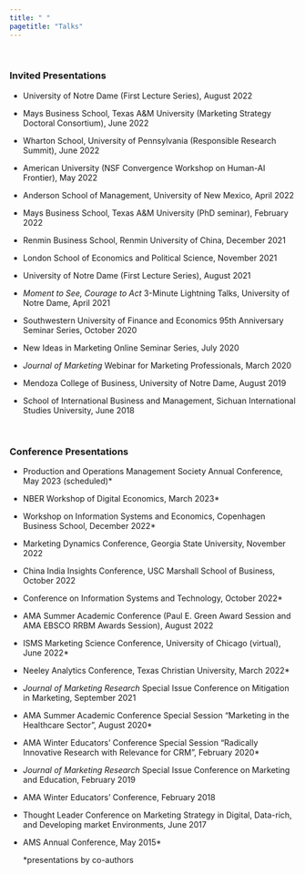 ```yaml
---
title: " "
pagetitle: "Talks"
---
```

<p>&nbsp;</p>

### Invited Presentations
- University of Notre Dame (First Lecture Series), August 2022

- Mays Business School, Texas A&M University (Marketing Strategy Doctoral Consortium), June 2022

- Wharton School, University of Pennsylvania (Responsible Research Summit), June 2022

- American University (NSF Convergence Workshop on Human-AI Frontier), May 2022

- Anderson School of Management, University of New Mexico, April 2022 

- Mays Business School, Texas A&M University (PhD seminar), February 2022 

- Renmin Business School, Renmin University of China, December 2021

- London School of Economics and Political Science, November 2021

- University of Notre Dame (First Lecture Series), August 2021

-	*Moment to See, Courage to Act* 3-Minute Lightning Talks, University of Notre Dame, April 2021

-	Southwestern University of Finance and Economics 95th Anniversary Seminar Series, October 2020

- New Ideas in Marketing Online Seminar Series, July 2020

- *Journal of Marketing* Webinar for Marketing Professionals, March 2020

- Mendoza College of Business, University of Notre Dame, August 2019

- School of International Business and Management, Sichuan International Studies University, June 2018 

&nbsp;
&nbsp;


### Conference Presentations
- Production and Operations Management Society Annual Conference, May 2023 (scheduled)*

- NBER Workshop of Digital Economics, March 2023* 

- Workshop on Information Systems and Economics, Copenhagen Business School, December 2022*

- Marketing Dynamics Conference, Georgia State University, November 2022

- China India Insights Conference, USC Marshall School of Business, October 2022

- Conference on Information Systems and Technology, October 2022*

- AMA Summer Academic Conference (Paul E. Green Award Session and AMA EBSCO RRBM Awards Session), August 2022

- ISMS Marketing Science Conference, University of Chicago (virtual), June 2022*

- Neeley Analytics Conference, Texas Christian University, March 2022*

- *Journal of Marketing Research* Special Issue Conference on Mitigation in Marketing, September 2021 

- AMA Summer Academic Conference Special Session “Marketing in the Healthcare Sector”, August 2020*

- AMA Winter Educators’ Conference Special Session “Radically Innovative Research with Relevance for CRM”, February 2020*

- *Journal of Marketing Research* Special Issue Conference on Marketing and Education, February 2019

- AMA Winter Educators’ Conference, February 2018 

-	Thought Leader Conference on Marketing Strategy in Digital, Data-rich, and Developing market Environments, June 2017                                                                                                                
- AMS Annual Conference, May 2015*

  *presentations by co-authors









